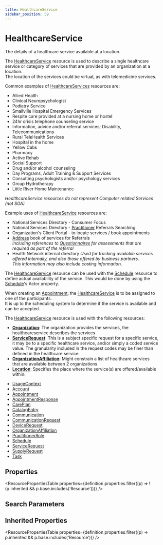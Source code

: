 ```yaml
---
title: HealthcareService
sidebar_position: 59
---
```


# HealthcareService

The details of a healthcare service available at a location.

  <Tabs queryString="intro-section">
  <TabItem value="usage" label="Usage" default>
    <div> <a name="scope"></a>      <p>    The <a href="/docs/api/fhir/resources/healthcareservice">HealthcareService</a> resource is used to describe a single healthcare service or    category of services that are provided by an organization at a location.<br/>    The location of the services could be virtual, as with telemedicine services.<br/>   </p>   <p>Common examples of <a href="/docs/api/fhir/resources/healthcareservice">HealthcareServices</a> resources are:</p>   <ul>    <li>Allied Health</li>    <li>Clinical Neuropsychologist</li>    <li>Podiatry Service</li>    <li>Smallville Hospital Emergency Services</li>    <li>Respite care provided at a nursing home or hostel</li>    <li>24hr crisis telephone counseling service</li>    <li>Information, advice and/or referral services; Disability, Telecommunications</li>    <li>Rural TeleHealth Services</li>    <li>Hospital in the home</li>    <li>Yellow Cabs</li>    <li>Pharmacy</li>    <li>Active Rehab</li>    <li>Social Support</li>    <li>Drug and/or alcohol counseling</li>    <li>Day Programs, Adult Training &amp; Support Services</li>    <li>Consulting psychologists and/or psychology services</li>    <li>Group Hydrotherapy</li>    <li>Little River Home Maintenance</li>   </ul>   <p>    <i>HealthcareService resources do not represent Computer related Services (not SOA)</i>   </p>   <p>Example uses of <a href="/docs/api/fhir/resources/healthcareservice">HealthcareService</a> resources are:</p>   <ul>    <li>National Services Directory - Consumer Focus</li>    <li>National Services Directory - <a href="/docs/api/fhir/resources/practitioner">Practitioner</a> Referrals Searching</li>    <li>Organization's Client Portal - to locate services / book appointments</li>    <li>     <a href="/docs/api/fhir/datatypes/address">Address</a> book of services for Referrals<br/>     <i>including references to <a href="/docs/api/fhir/resources/questionnaire">Questionnaires</a> for assessments that are required as part of the referral</i>    </li>    <li>     Health Network internal directory     <i>      Used for tracking available services offered internally,      and also those offered by business partners.<br/>      This information may also include costing information.     </i>    </li>   </ul>  </div>
    </TabItem>
  <TabItem value="relationships" label="Relationships">
    <div>  <a name="bnr"></a>     <p>    The <a href="/docs/api/fhir/resources/healthcareservice">HealthcareService</a> resource can be used with the <a href="/docs/api/fhir/resources/schedule">Schedule</a> resource to define actual availability    of the service. This would be done by using the <a href="/docs/api/fhir/resources/schedule">Schedule</a>'s Actor property.   </p>   <p>    When creating an <a href="/docs/api/fhir/resources/appointment">Appointment</a>, the <a href="/docs/api/fhir/resources/healthcareservice">HealthcareService</a> is to be assigned to one of the participants.<br/>    It is up to the scheduling system to determine if the service is available and can be accepted.   </p>   <p>The <a href="/docs/api/fhir/resources/healthcareservice">HealthcareService</a> resource is used with the following resources:</p>   <ul>    <li><b><a href="/docs/api/fhir/resources/organization">Organization</a></b>: The organization provides the services, the healthcareservice describes the services</li>    <li><b><a href="/docs/api/fhir/resources/servicerequest">ServiceRequest</a></b>: This is a subject specific request for a specific service, it may be to a specific healthcare service, and/or simply a coded service value. The granularity included in the request codes may be finer than defined in the healthcare service. </li>    <li><b><a href="/docs/api/fhir/resources/organizationaffiliation">OrganizationAffiliation</a></b>: Might constrain a list of healthcare services that are available between 2 organizations</li>    <li><b><a href="/docs/api/fhir/resources/location">Location</a></b>: Specifies the place where the service(s) are offered/available within.</li>   </ul>  </div>
    </TabItem>
  
  <TabItem value="referencedBy" label="Referenced By">
    <ul><li><a href="https://www.hl7.org/fhir/metadatatypes.html#UsageContext">UsageContext</a></li>
<li><a href="/docs/api/fhir/resources/account">Account</a></li>
<li><a href="/docs/api/fhir/resources/appointment">Appointment</a></li>
<li><a href="/docs/api/fhir/resources/appointmentresponse">AppointmentResponse</a></li>
<li><a href="/docs/api/fhir/resources/careplan">CarePlan</a></li>
<li><a href="/docs/api/fhir/resources/catalogentry">CatalogEntry</a></li>
<li><a href="/docs/api/fhir/resources/communication">Communication</a></li>
<li><a href="/docs/api/fhir/resources/communicationrequest">CommunicationRequest</a></li>
<li><a href="/docs/api/fhir/resources/devicerequest">DeviceRequest</a></li>
<li><a href="/docs/api/fhir/resources/organizationaffiliation">OrganizationAffiliation</a></li>
<li><a href="/docs/api/fhir/resources/practitionerrole">PractitionerRole</a></li>
<li><a href="/docs/api/fhir/resources/schedule">Schedule</a></li>
<li><a href="/docs/api/fhir/resources/servicerequest">ServiceRequest</a></li>
<li><a href="/docs/api/fhir/resources/supplyrequest">SupplyRequest</a></li>
<li><a href="/docs/api/fhir/resources/task">Task</a></li></ul>
    </TabItem>
</Tabs>


## Properties

<ResourcePropertiesTable properties={definition.properties.filter((p) => !(p.inherited && p.base.includes('Resource')))} />

## Search Parameters

<SearchParamsTable searchParams={definition.searchParameters} />

## Inherited Properties

<ResourcePropertiesTable properties={definition.properties.filter((p) => p.inherited && p.base.includes('Resource'))} />


